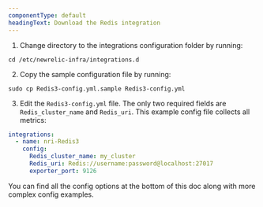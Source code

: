 ```yaml
---
componentType: default
headingText: Download the Redis integration
---
```


1. Change directory to the integrations configuration folder by running:

```shell
cd /etc/newrelic-infra/integrations.d
```

2. Copy the sample configuration file by running:

```shell
sudo cp Redis3-config.yml.sample Redis3-config.yml
```

3. Edit the `Redis3-config.yml` file. The only two required fields are `Redis_cluster_name` and `Redis_uri`. This example config file collects all metrics:

```yml
integrations:
  - name: nri-Redis3
    config:
      Redis_cluster_name: my_cluster
      Redis_uri: Redis://username:password@localhost:27017
      exporter_port: 9126
```

You can find all the config options at the bottom of this doc along with more complex config examples.


